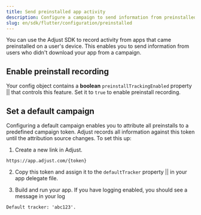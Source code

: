```yaml
---
title: Send preinstalled app activity
description: Configure a campaign to send information from preinstalled apps.
slug: en/sdk/flutter/configuration/preinstalled
---
```



You can use the Adjust SDK to record activity from apps that came preinstalled on a user's device. This enables you to send information from users who didn't download your app from a campaign.

## Enable preinstall recording

Your config object contains a **boolean** <Tooltip>`preinstallTrackingEnabled` property || <PreinstallTrackingEnabledSig /></Tooltip> that controls this feature. Set it to `true` to enable preinstall recording.

<PreinstallTrackingEnabled />

## Set a default campaign

Configuring a default campaign enables you to attribute all preinstalls to a predefined campaign token. Adjust records all information against this token until the attribution source changes. To set this up:

1. Create a new link in Adjust.
   
```http "{token}"
https://app.adjust.com/{token}
```

2. Copy this token and assign it to the <Tooltip>`defaultTracker` property || <DefaultTrackerSig /></Tooltip> in your app delegate file.

<DefaultTracker />

3. Build and run your app. If you have logging enabled, you should see a message in your log

```text
Default tracker: 'abc123'.
```
